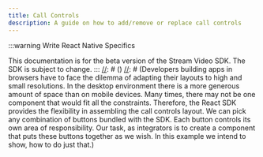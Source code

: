 ```yaml
---
title: Call Controls
description: A guide on how to add/remove or replace call controls
---
```


:::warning
Write React Native Specifics

This documentation is for the beta version of the Stream Video SDK.
The SDK is subject to change.
:::
[//]: # ()
[//]: # (Developers building apps in browsers have to face the dilemma of adapting their layouts to high and small resolutions. In the desktop environment there is a more generous amount of space than on mobile devices. Many times, there may not be one component that would fit all the constraints. Therefore, the React SDK provides the flexibility in assembling the call controls layout. We can pick any combination of buttons bundled with the SDK. Each button controls its own area of responsibility. Our task, as integrators is to create a component that puts these buttons together as we wish. In this example we intend to show, how to do just that.)

[//]: # ()
[//]: # (:::note)

[//]: # (The React SDK exports a pre-built component [`CallControls`]&#40;../../ui-components/call/call-controls&#41;. If it does not meet all the requirements, we encourage everybody to assemble their own `CallControls` component.)

[//]: # (:::)

[//]: # ()
[//]: # (## Assembling own CallControls component)

[//]: # ()
[//]: # (Currently, the SDK exports the following call controls components:)

[//]: # ()
[//]: # (- [`AcceptCallButton`]&#40;https://github.com/GetStream/stream-video-js/tree/main/packages/react-sdk/src/components/CallControls/AcceptCallButton.tsx&#41;)

[//]: # (- [`CancelCallButton`]&#40;https://github.com/GetStream/stream-video-js/tree/main/packages/react-sdk/src/components/CallControls/CancelCallButton.tsx&#41;)

[//]: # (- [`ToggleAudioPreviewButton`]&#40;https://github.com/GetStream/stream-video-js/tree/main/packages/react-sdk/src/components/CallControls/ToggleAudioButton.tsx&#41;)

[//]: # (- [`ToggleAudioPublishingButton`]&#40;https://github.com/GetStream/stream-video-js/tree/main/packages/react-sdk/src/components/CallControls/ToggleAudioButton.tsx&#41;)

[//]: # (- [`ToggleAudioOutputButton`]&#40;https://github.com/GetStream/stream-video-js/tree/main/packages/react-sdk/src/components/CallControls/ToggleAudioOutputButton.tsx&#41;)

[//]: # (- [`ToggleVideoPreviewButton`]&#40;https://github.com/GetStream/stream-video-js/tree/main/packages/react-sdk/src/components/CallControls/ToggleVideoButton.tsx&#41;)

[//]: # (- [`ToggleVideoPublishingButton`]&#40;https://github.com/GetStream/stream-video-js/tree/main/packages/react-sdk/src/components/CallControls/ToggleVideoButton.tsx&#41;)

[//]: # (- [`ScreenShareButton`]&#40;https://github.com/GetStream/stream-video-js/tree/main/packages/react-sdk/src/components/CallControls/ScreenShareButton.tsx&#41;)

[//]: # (- [`RecordCallButton`]&#40;https://github.com/GetStream/stream-video-js/tree/main/packages/react-sdk/src/components/CallControls/RecordCallButton.tsx&#41;)

[//]: # ()
[//]: # (The [default `CallControls` implementation]&#40;https://github.com/GetStream/stream-video-js/tree/main/packages/react-sdk/src/components/CallControls/CallControls.tsx&#41; makes use of some of these buttons only. All the buttons access the call related data with hooks instead of props. Therefore, the custom `CallControls` component just renders selected button components and orders them in any order that meets the customisation requirements. An example follows:)

[//]: # ()
[//]: # (```tsx)

[//]: # (import {)

[//]: # (  CancelCallButton,)

[//]: # (  SpeakingWhileMutedNotification,)

[//]: # (  ToggleAudioPublishingButton,)

[//]: # (  ToggleVideoPublishingButton,)

[//]: # (} from '@stream-io/video-react-sdk';)

[//]: # ()
[//]: # (import type { CallControlsProps } from '@stream-io/video-react-sdk';)

[//]: # ()
[//]: # (export const CallControls = &#40;{ onLeave }: CallControlsProps&#41; => &#40;)

[//]: # (  <div className="str-video__call-controls">)

[//]: # (    <SpeakingWhileMutedNotification>)

[//]: # (      <ToggleAudioPublishingButton />)

[//]: # (    </SpeakingWhileMutedNotification>)

[//]: # (    <ToggleVideoPublishingButton />)

[//]: # (    <CancelCallButton onLeave={onLeave} />)

[//]: # (  </div>)

[//]: # (&#41;;)

[//]: # (```)

[//]: # ()
[//]: # (## Building custom control buttons)

[//]: # ()
[//]: # (It may as well be the case, that the default call controls buttons look does not meet our design requirements. It is very easy to build custom buttons making use of the hooks provided by the SDK. In the next few sections, we will demonstrate how custom call controls buttons can be built.)

[//]: # ()
[//]: # (:::note)

[//]: # (Implementing call controls buttons will often be in reality associated with handling permissions to perform the given action. To learn about permission handling, take a look at our [permissions and moderation guide]&#40;../../guides/permissions-and-moderation&#41;.)

[//]: # (:::)

[//]: # ()
[//]: # (### Button to accept a call)

[//]: # ()
[//]: # (We will need a call accept button when building app that makes use of [ring call workflow]&#40;../../guides/joining-and-creating-calls/#ring-call&#41;. To accept a call we just invoke `call.join&#40;&#41;`. So the minimal call accept button could look like this:)

[//]: # ()
[//]: # (```tsx)

[//]: # (import { useCall } from '@stream-io/video-react-sdk';)

[//]: # ()
[//]: # (export const CustomAcceptCallButton = &#40;&#41; => {)

[//]: # (  const call = useCall&#40;&#41;;)

[//]: # (  return &#40;)

[//]: # (    <button onClick={&#40;&#41; => call?.join&#40;&#41;}>)

[//]: # (      <span className="my-icon" />)

[//]: # (    </button>)

[//]: # (  &#41;;)

[//]: # (};)

[//]: # (```)

[//]: # ()
[//]: # (### Button to cancel a call)

[//]: # ()
[//]: # (To cancel an outgoing call in ring call scenario or to leave an already joined call, we just invoke `call.leave&#40;&#41;`. To reject a call in ring call scenario, invoke `call.leave&#40;{reject: true}&#41;`.)

[//]: # ()
[//]: # (```tsx)

[//]: # (import { useCall } from '@stream-io/video-react-sdk';)

[//]: # ()
[//]: # (type CustomCancelCallButtonProps = {)

[//]: # (  reject?: boolean;)

[//]: # (};)

[//]: # ()
[//]: # (export const CustomCancelCallButton = &#40;{)

[//]: # (  reject,)

[//]: # (}: CustomCancelCallButtonProps&#41; => {)

[//]: # (  const call = useCall&#40;&#41;;)

[//]: # (  return &#40;)

[//]: # (    <button onClick={&#40;&#41; => call?.leave&#40;{ reject }&#41;}>)

[//]: # (      <span className="my-icon" />)

[//]: # (    </button>)

[//]: # (  &#41;;)

[//]: # (};)

[//]: # (```)

[//]: # ()
[//]: # (### Toggling audio)

[//]: # ()
[//]: # (Toggling microphone in an active call turns around publishing audio input streams and enabling the audio state. The bare-bones button to toggle audio in an active call could look like the following:)

[//]: # ()
[//]: # (```tsx)

[//]: # (import { useCallback } from 'react';)

[//]: # (import {)

[//]: # (  SfuModels,)

[//]: # (  useLocalParticipant,)

[//]: # (  useToggleAudioMuteState,)

[//]: # (} from '@stream-io/video-react-sdk';)

[//]: # ()
[//]: # (export const CustomToggleAudioPublishingButton = &#40;&#41; => {)

[//]: # (  const localParticipant = useLocalParticipant&#40;&#41;;)

[//]: # (  // Check, whether the audio input stream is already being published to Stream's server)

[//]: # (  const isAudioMute = !localParticipant?.publishedTracks.includes&#40;)

[//]: # (    SfuModels.TrackType.AUDIO,)

[//]: # (  &#41;;)

[//]: # (  const { toggleAudioMuteState, isAwaitingApproval } =)

[//]: # (    useToggleAudioMuteState&#40;&#41;;)

[//]: # ()
[//]: # (  return &#40;)

[//]: # (    <button disabled={isAwaitingApproval} onClick={toggleAudioMuteState}>)

[//]: # (      {!isAudioMute ? &#40;)

[//]: # (        <span className="my-icon-enabled" />)

[//]: # (      &#41; : &#40;)

[//]: # (        <span className="my-icon-disabled" />)

[//]: # (      &#41;})

[//]: # (    </button>)

[//]: # (  &#41;;)

[//]: # (};)

[//]: # (```)

[//]: # ()
[//]: # (`isAwaitingApproval` will be `true` if the user doesn't have the necessary permission to publish audio, and a request has been sent to call admins.)

[//]: # ()
[//]: # (To toggle audio before joining a call &#40;for example in a call lobby or on pending call panel&#41;, we simply invoke `toggleInitialAudioMuteState` provided by the `MediaDevicesProvider`. The initial audio state is then transferred to the active call. So if in the preview the audio was disabled, then the active call will start with disabled audio. The flag toggled is `initialAudioEnabled`. A most basic implementation could look as follows:)

[//]: # ()
[//]: # (```tsx)

[//]: # (import { useMediaDevices } from '@stream-io/video-react-sdk';)

[//]: # ()
[//]: # (export const CustomToggleAudioPreviewButton = &#40;&#41; => {)

[//]: # (  // the API to control the audio enablement in a view before joining a call)

[//]: # (  const { initialAudioEnabled, toggleInitialAudioMuteState } =)

[//]: # (    useMediaDevices&#40;&#41;;)

[//]: # ()
[//]: # (  return &#40;)

[//]: # (    <button onClick={toggleInitialAudioMuteState}>)

[//]: # (      {initialAudioEnabled ? &#40;)

[//]: # (        <span className="my-icon-enabled" />)

[//]: # (      &#41; : &#40;)

[//]: # (        <span className="my-icon-disabled" />)

[//]: # (      &#41;})

[//]: # (    </button>)

[//]: # (  &#41;;)

[//]: # (};)

[//]: # (```)

[//]: # ()
[//]: # (### Toggling video)

[//]: # ()
[//]: # (To toggle video input the approach is analogous to that of audio input.)

[//]: # ()
[//]: # (```tsx)

[//]: # (import { useCallback } from 'react';)

[//]: # (import {)

[//]: # (  SfuModels,)

[//]: # (  useLocalParticipant,)

[//]: # (  useToggleVideoMuteState,)

[//]: # (} from '@stream-io/video-react-sdk';)

[//]: # ()
[//]: # (export const CustomToggleVideoPublishingButton = &#40;&#41; => {)

[//]: # (  const localParticipant = useLocalParticipant&#40;&#41;;)

[//]: # (  // Check, whether the video input stream is already being published to Stream's server)

[//]: # (  const isVideoMute = !localParticipant?.publishedTracks.includes&#40;)

[//]: # (    SfuModels.TrackType.VIDEO,)

[//]: # (  &#41;;)

[//]: # (  const { toggleVideoMuteState, isAwaitingApproval } =)

[//]: # (    useToggleVideoMuteState&#40;&#41;;)

[//]: # (  return &#40;)

[//]: # (    <button disabled={isAwaitingApproval} onClick={toggleVideoMuteState}>)

[//]: # (      {!isVideoMute ? &#40;)

[//]: # (        <span className="my-icon-enabled" />)

[//]: # (      &#41; : &#40;)

[//]: # (        <span className="my-icon-disabled" />)

[//]: # (      &#41;})

[//]: # (    </button>)

[//]: # (  &#41;;)

[//]: # (};)

[//]: # (```)

[//]: # ()
[//]: # (`isAwaitingApproval` will be `true` if the user doesn't have the necessary permission to publish video, and a request has been sent to call admins.)

[//]: # ()
[//]: # (The video preview toggle button implementation is very simple:)

[//]: # ()
[//]: # (```tsx)

[//]: # (import { useMediaDevices } from '@stream-io/video-react-sdk';)

[//]: # ()
[//]: # (export const CustomToggleVideoPreviewButton = &#40;&#41; => {)

[//]: # (  // the API to control the video enablement in a view before joining a call)

[//]: # (  const { toggleInitialVideoMuteState, initialVideoState } = useMediaDevices&#40;&#41;;)

[//]: # ()
[//]: # (  return &#40;)

[//]: # (    <button onClick={toggleInitialVideoMuteState}>)

[//]: # (      {initialVideoState ? &#40;)

[//]: # (        <span className="my-icon-enabled" />)

[//]: # (      &#41; : &#40;)

[//]: # (        <span className="my-icon-disabled" />)

[//]: # (      &#41;})

[//]: # (    </button>)

[//]: # (  &#41;;)

[//]: # (};)

[//]: # (```)

[//]: # ()
[//]: # (### Enabling screensharing)

[//]: # ()
[//]: # (Screensharing involves sharing a video stream, which is obtained through the use of the [`navigator.mediaDevices.getDisplayMedia&#40;&#41;`]&#40;https://developer.mozilla.org/en-US/docs/Web/API/MediaDevices/getDisplayMedia&#41; call. To simplify this process, the SDK exports a utility function [`getScreenShareStream`]&#40;https://github.com/GetStream/stream-video-js/tree/main/packages/client/src/devices/devices.ts&#41;, that retrieves the `MediaStream` object for us. Additionally, we utilize a screenshare-specific hook called `useHasOngoingScreenShare` which informs us whether any call participant is already sharing their screen.)

[//]: # ()
[//]: # (```tsx)

[//]: # (import { useCallback } from 'react';)

[//]: # (import {)

[//]: # (  getScreenShareStream,)

[//]: # (  SfuModels,)

[//]: # (  useCall,)

[//]: # (  useLocalParticipant,)

[//]: # (  useHasOngoingScreenShare,)

[//]: # (} from '@stream-io/video-react-sdk';)

[//]: # ()
[//]: # (export const CustomScreenShareButton = &#40;&#41; => {)

[//]: # (  const call = useCall&#40;&#41;;)

[//]: # (  const localParticipant = useLocalParticipant&#40;&#41;;)

[//]: # (  // determine, whether somebody else is sharing their screen)

[//]: # (  const isSomeoneScreenSharing = useHasOngoingScreenShare&#40;&#41;;)

[//]: # (  // determine, whether we are sharing the screen)

[//]: # (  const isScreenSharing = localParticipant?.publishedTracks.includes&#40;)

[//]: # (    SfuModels.TrackType.SCREEN_SHARE,)

[//]: # (  &#41;;)

[//]: # (  const handleClick = useCallback&#40;async &#40;&#41; => {)

[//]: # (    if &#40;!isScreenSharing&#41; {)

[//]: # (      // Retrieve the screenshare stream to be published)

[//]: # (      const stream = await getScreenShareStream&#40;&#41;.catch&#40;&#40;e&#41; => {)

[//]: # (        console.log&#40;`Can't share screen: ${e}`&#41;;)

[//]: # (      }&#41;;)

[//]: # (      if &#40;stream&#41; {)

[//]: # (        await call?.publishScreenShareStream&#40;stream&#41;;)

[//]: # (      })

[//]: # (    } else {)

[//]: # (      await call?.stopPublish&#40;SfuModels.TrackType.SCREEN_SHARE&#41;;)

[//]: # (    })

[//]: # (  }, [call, isScreenSharing]&#41;;)

[//]: # ()
[//]: # (  return &#40;)

[//]: # (    <button)

[//]: # (      onClick={handleClick})

[//]: # (      disabled={&#40;!isScreenSharing && isSomeoneScreenSharing&#41; || !call})

[//]: # (    >)

[//]: # (      {isScreenSharing ? &#40;)

[//]: # (        <span className="my-icon-enabled" />)

[//]: # (      &#41; : &#40;)

[//]: # (        <span className="my-icon-disabled" />)

[//]: # (      &#41;})

[//]: # (    </button>)

[//]: # (  &#41;;)

[//]: # (};)

[//]: # (```)

[//]: # ()
[//]: # (### Recording calls)

[//]: # ()
[//]: # (To start recording a call, we invoke `call.startRecording&#40;&#41;` and to stop it `call.stopRecording&#40;&#41;`. To determine, whether the recording already began, use the hook `useIsCallRecordingInProgress&#40;&#41;`.)

[//]: # ()
[//]: # (```tsx)

[//]: # (import { useCallback, useEffect, useState } from 'react';)

[//]: # (import {)

[//]: # (  LoadingIndicator,)

[//]: # (  useCall,)

[//]: # (  useIsCallRecordingInProgress,)

[//]: # (} from '@stream-io/video-react-sdk';)

[//]: # ()
[//]: # (export const CustomRecordCallButton = &#40;&#41; => {)

[//]: # (  const call = useCall&#40;&#41;;)

[//]: # (  const isCallRecordingInProgress = useIsCallRecordingInProgress&#40;&#41;;)

[//]: # (  const [isAwaitingResponse, setIsAwaitingResponse] = useState&#40;false&#41;;)

[//]: # ()
[//]: # (  useEffect&#40;&#40;&#41; => {)

[//]: # (    // we wait until call.recording_started/stopped event to flips the)

[//]: # (    // `isCallRecordingInProgress` state variable.)

[//]: # (    // Once the flip happens, we remove the loading indicator)

[//]: # (    setIsAwaitingResponse&#40;&#40;isAwaiting&#41; => {)

[//]: # (      if &#40;isAwaiting&#41; return false;)

[//]: # (      return isAwaiting;)

[//]: # (    }&#41;;)

[//]: # (  }, [isCallRecordingInProgress]&#41;;)

[//]: # ()
[//]: # (  const toggleRecording = useCallback&#40;async &#40;&#41; => {)

[//]: # (    try {)

[//]: # (      setIsAwaitingResponse&#40;true&#41;;)

[//]: # (      if &#40;isCallRecordingInProgress&#41; {)

[//]: # (        await call?.stopRecording&#40;&#41;;)

[//]: # (      } else {)

[//]: # (        await call?.startRecording&#40;&#41;;)

[//]: # (      })

[//]: # (    } catch &#40;e&#41; {)

[//]: # (      console.error&#40;`Failed start recording`, e&#41;;)

[//]: # (    })

[//]: # (  }, [call, isCallRecordingInProgress]&#41;;)

[//]: # ()
[//]: # (  return &#40;)

[//]: # (    <>)

[//]: # (      {isAwaitingResponse ? &#40;)

[//]: # (        <LoadingIndicator)

[//]: # (          tooltip={)

[//]: # (            isCallRecordingInProgress)

[//]: # (              ? 'Waiting for recording to stop... ')

[//]: # (              : 'Waiting for recording to start...')

[//]: # (          })

[//]: # (        />)

[//]: # (      &#41; : &#40;)

[//]: # (        <button disabled={!call} title="Record call" onClick={toggleRecording}>)

[//]: # (          {isCallRecordingInProgress ? &#40;)

[//]: # (            <span className="my-icon-enabled" />)

[//]: # (          &#41; : &#40;)

[//]: # (            <span className="my-icon-disabled" />)

[//]: # (          &#41;})

[//]: # (        </button>)

[//]: # (      &#41;})

[//]: # (    </>)

[//]: # (  &#41;;)

[//]: # (};)

[//]: # (```)

